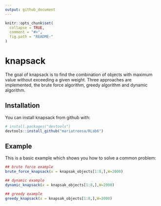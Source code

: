 ```yaml
---
output: github_document
---
```


<!-- README.md is generated from README.Rmd. Please edit that file -->

```r
knitr::opts_chunk$set(
  collapse = TRUE,
  comment = "#>",
  fig.path = "README-"
)
```

# knapsack

The goal of knapsack is to find the combination of objects with maximum value without exceeding a given weight. Three approaches are implemented, the brute force algorithm, greedy algorithm and dynamic algorithm.

## Installation

You can install knapsack from github with:

```r
# install.packages("devtools")
devtools::install_github("mariatreesa/RLab6")
```

## Example

This is a basic example which shows you how to solve a common problem:

```r
## brute force example
brute_force_knapsack(x = knapsak_objects[1:8,],W=2000)
```

```r
## dynamic example
dynamic_knapsack(x = knapsak_objects[1:8,],W=2000)
```

```r
## greedy example
greedy_knapsack(x = knapsak_objects[1:8,],W=2000)
```

